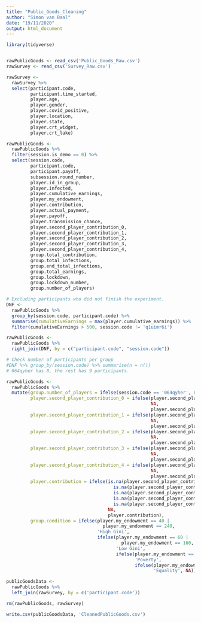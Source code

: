 ```yaml
---
title: "Public_Goods_Cleaning"
author: "Simon van Baal"
date: "19/11/2020"
output: html_document
---
```


```r
library(tidyverse)



```

```r
rawPublicGoods <- read_csv('Public_Goods_Raw.csv')
rawSurvey <- read_csv('Survey_Raw.csv')


```

```r

rawSurvey <- 
  rawSurvey %>%
  select(participant.code,
         participant.time_started,
         player.age,
         player.gender,
         player.covid_positive,
         player.location,
         player.state,
         player.crt_widget,
         player.crt_lake)

rawPublicGoods <- 
  rawPublicGoods %>%
  filter(session.is_demo == 0) %>%
  select(session.code,
         participant.code,
         participant.payoff,
         subsession.round_number,
         player.id_in_group,
         player.infected,
         player.cumulative_earnings,
         player.my_endowment,
         player.contribution,
         player.actual_payment,
         player.payoff,
         player.transmission_chance,
         player.second_player_contribution_0,
         player.second_player_contribution_1,
         player.second_player_contribution_2,
         player.second_player_contribution_3,
         player.second_player_contribution_4,
         group.total_contribution,
         group.total_infections,
         group.end_total_infections,
         group.total_earnings,
         group.lockdown,
         group.lockdown_number,
         group.number_of_players)

# Excluding participants who did not finish the experiment.
DNF <- 
  rawPublicGoods %>%
  group_by(session.code, participant.code) %>%
  summarise(cumulativeEarnings = max(player.cumulative_earnings)) %>%
  filter(cumulativeEarnings > 500, session.code != 'q1uimr6i')

rawPublicGoods <- 
  rawPublicGoods %>% 
  right_join(DNF, by = c("participant.code", "session.code"))

# Check number of participants per group
#DNF %>% group_by(session.code) %>% summarise(n = n())
# 064qyher has 8, the rest has 9 participants.

rawPublicGoods <- 
  rawPublicGoods %>%
  mutate(group.number_of_players = ifelse(session.code == '064qyher', 8, 9),
         player.second_player_contribution_0 = ifelse(player.second_player_contribution_0 == 5, 
                                                      NA,
                                                      player.second_player_contribution_0),
         player.second_player_contribution_1 = ifelse(player.second_player_contribution_1 == 5, 
                                                      NA,
                                                      player.second_player_contribution_1),
         player.second_player_contribution_2 = ifelse(player.second_player_contribution_2 == 5, 
                                                      NA,
                                                      player.second_player_contribution_2),
         player.second_player_contribution_3 = ifelse(player.second_player_contribution_3 == 5, 
                                                      NA,
                                                      player.second_player_contribution_3),
         player.second_player_contribution_4 = ifelse(player.second_player_contribution_4 == 5, 
                                                      NA,
                                                      player.second_player_contribution_4),
         player.contribution = ifelse(is.na(player.second_player_contribution_0) &
                                        is.na(player.second_player_contribution_1) &
                                        is.na(player.second_player_contribution_2) &
                                        is.na(player.second_player_contribution_3) &
                                        is.na(player.second_player_contribution_4), 
                                      NA,
                                      player.contribution),
         group.condition = ifelse(player.my_endowment == 40 |
                                    player.my_endowment == 240, 
                                  'High Gini',
                                  ifelse(player.my_endowment == 60 |
                                           player.my_endowment == 160,
                                         'Low Gini',
                                         ifelse(player.my_endowment == 50, 
                                                'Poverty',
                                                ifelse(player.my_endowment == 100, 
                                                       'Equality', NA)))))

publicGoodsData <-
  rawPublicGoods %>%
  left_join(rawSurvey, by = c('participant.code'))

rm(rawPublicGoods, rawSurvey)

```


```r

write.csv(publicGoodsData, 'CleanedPublicGoods.csv')




```